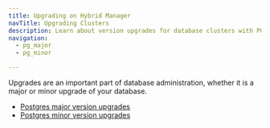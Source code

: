 ```yaml
---
title: Upgrading on Hybrid Manager
navTitle: Upgrading Clusters
description: Learn about version upgrades for database clusters with PG AI Hybrid Manager.
navigation:
  - pg_major
  - pg_minor

---
```


Upgrades are an important part of database administration, whether it is a major or minor upgrade of your database.

-   [Postgres major version upgrades](pg_major)
-   [Postgres minor version upgrades](pg_minor.mdx)
